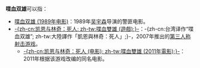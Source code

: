 '''喋血双雄'''可以指：
* [[喋血双雄_(1989年电影)|喋血双雄 (1989年电影)]]：1989年[[吴宇森|吴宇森]]导演的警匪电影。
* [[凯恩与林奇：死人|-{zh-cn:凯恩与林奇：死人; zh-tw:喋血雙雄 (遊戲);}-]]：-{zh-cn:台湾译作“喋血双雄”; zh-tw:大陸譯作「凱恩與林奇：死人」;}-，2007年推出的[[第三人称射击游戏|第三人称射击游戏]]。
** [[凯恩与林奇：死人_(电影)|-{zh-cn:凯恩与林奇：死人 (电影); zh-tw:喋血雙雄 (2011年電影);}-]]：2011年根据该游戏改编的同名电影。
{{disambig|Cat=四字作品消歧義}}